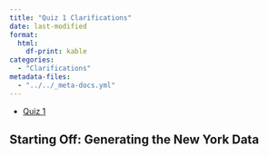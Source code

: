 ```yaml
---
title: "Quiz 1 Clarifications"
date: last-modified
format:
  html:
    df-print: kable
categories:
  - "Clarifications"
metadata-files: 
  - "../../_meta-docs.yml"
---
```


::: {.callout-tip title="Quiz 1 Links"}

* [Quiz 1](https://jfh.georgetown.domains/dsan5100/share-point/quizzes/quiz-1/quiz-1.html){target="_blank"}

:::

## Starting Off: Generating the New York Data